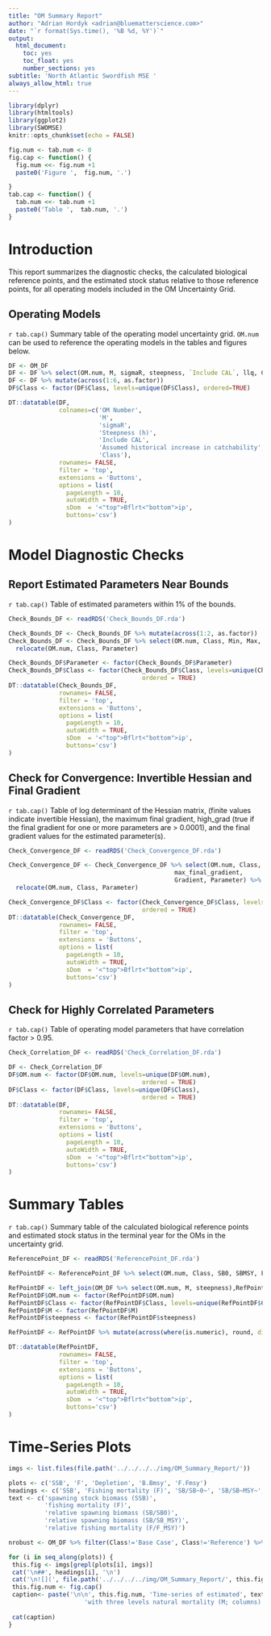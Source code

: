 ```yaml
---
title: "OM Summary Report"
author: "Adrian Hordyk <adrian@bluematterscience.com>"
date: "`r format(Sys.time(), '%B %d, %Y')`"
output:
  html_document:
    toc: yes
    toc_float: yes
    number_sections: yes
subtitle: 'North Atlantic Swordfish MSE '
always_allow_html: true
---
```



```r
library(dplyr)
library(htmltools)
library(ggplot2)
library(SWOMSE)
knitr::opts_chunk$set(echo = FALSE)

fig.num <- tab.num <- 0
fig.cap <- function() {
  fig.num <<- fig.num +1
  paste0('Figure ',  fig.num, '.')

} 
tab.cap <- function() {
  tab.num <<- tab.num +1
  paste0('Table ',  tab.num, '.')
}

```

# Introduction

This report summarizes the diagnostic checks, the calculated biological reference points, and the estimated stock status relative to those reference points, for all operating models included in the OM Uncertainty Grid.  

## Operating Models 

`r tab.cap()` Summary table of the operating model uncertainty grid. `OM.num` can be used to reference the operating models in the tables and figures below. 

```r
DF <- OM_DF
DF <- DF %>% select(OM.num, M, sigmaR, steepness, `Include CAL`, llq, Class)
DF <- DF %>% mutate(across(1:6, as.factor))
DF$Class <- factor(DF$Class, levels=unique(DF$Class), ordered=TRUE)

DT::datatable(DF, 
              colnames=c('OM Number',
                         'M',
                         'sigmaR',
                         'Steepness (h)',
                         'Include CAL',
                         'Assumed historical increase in catchability',
                         'Class'),
              rownames= FALSE,
              filter = 'top',
              extensions = 'Buttons',
              options = list(
                pageLength = 10, 
                autoWidth = TRUE,
                sDom  = '<"top">Bflrt<"bottom">ip',
                buttons='csv')
)


```
# Model Diagnostic Checks

## Report Estimated Parameters Near Bounds

`r tab.cap()` Table of estimated parameters within 1% of the bounds.

```r
Check_Bounds_DF <- readRDS('Check_Bounds_DF.rda')

Check_Bounds_DF <- Check_Bounds_DF %>% mutate(across(1:2, as.factor))
Check_Bounds_DF <- Check_Bounds_DF %>% select(OM.num, Class, Min, Max, Value, Parameter) %>%
  relocate(OM.num, Class, Parameter)

Check_Bounds_DF$Parameter <- factor(Check_Bounds_DF$Parameter)
Check_Bounds_DF$Class <- factor(Check_Bounds_DF$Class, levels=unique(Check_Bounds_DF$Class),
                                     ordered = TRUE)
DT::datatable(Check_Bounds_DF,
              rownames= FALSE,
              filter = 'top',
              extensions = 'Buttons',
              options = list(
                pageLength = 10, 
                autoWidth = TRUE,
                sDom  = '<"top">Bflrt<"bottom">ip',
                buttons='csv')
)

```

## Check for Convergence: Invertible Hessian and Final Gradient

`r tab.cap()` Table of log determinant of the Hessian matrix, (finite values indicate invertible Hessian), the maximum final gradient, high_grad (true if the final gradient for one or more parameters are > 0.0001), and the final gradient values for the estimated parameter(s).

```r
Check_Convergence_DF <- readRDS('Check_Convergence_DF.rda')

Check_Convergence_DF <- Check_Convergence_DF %>% select(OM.num, Class,  log_det_hessian, invertible,
                                              max_final_gradient, 
                                              Gradient, Parameter) %>%
  relocate(OM.num, Class, Parameter)

Check_Convergence_DF$Class <- factor(Check_Convergence_DF$Class, levels=unique(Check_Convergence_DF$Class),
                                     ordered = TRUE)
DT::datatable(Check_Convergence_DF,
              rownames= FALSE,
              filter = 'top',
              extensions = 'Buttons',
              options = list(
                pageLength = 10, 
                autoWidth = TRUE,
                sDom  = '<"top">Bflrt<"bottom">ip',
                buttons='csv')
)


```

## Check for Highly Correlated Parameters

`r tab.cap()` Table of operating model parameters that have correlation factor > 0.95.

```r

Check_Correlation_DF <- readRDS('Check_Correlation_DF.rda')

DF <- Check_Correlation_DF
DF$OM.num <- factor(DF$OM.num, levels=unique(DF$OM.num),
                                     ordered = TRUE)
DF$Class <- factor(DF$Class, levels=unique(DF$Class),
                                     ordered = TRUE)
DT::datatable(DF,
              rownames= FALSE,
              filter = 'top',
              extensions = 'Buttons',
              options = list(
                pageLength = 10, 
                autoWidth = TRUE,
                sDom  = '<"top">Bflrt<"bottom">ip',
                buttons='csv')
)


```


# Summary Tables

`r tab.cap()` Summary table of the calculated biological reference points and estimated stock status in the terminal year for the OMs in the uncertainty grid. 

```r
ReferencePoint_DF <- readRDS('ReferencePoint_DF.rda')

RefPointDF <- ReferencePoint_DF %>% select(OM.num, Class, SB0, SBMSY, FMSY, MSY_d, MSY_r, SB, SB_SB0, SB_SBMSY, F_FMSY)

RefPointDF <- left_join(OM_DF %>% select(OM.num, M, steepness),RefPointDF, by='OM.num')
RefPointDF$OM.num <- factor(RefPointDF$OM.num)
RefPointDF$Class <- factor(RefPointDF$Class, levels=unique(RefPointDF$Class),ordered=TRUE)
RefPointDF$M <- factor(RefPointDF$M)
RefPointDF$steepness <- factor(RefPointDF$steepness)

RefPointDF <- RefPointDF %>% mutate(across(where(is.numeric), round, digits=2))

DT::datatable(RefPointDF,
              rownames= FALSE,
              filter = 'top',
              extensions = 'Buttons',
              options = list(
                pageLength = 10, 
                autoWidth = TRUE,
                sDom  = '<"top">Bflrt<"bottom">ip',
                buttons='csv')
)
```


# Time-Series Plots  


```r
imgs <- list.files(file.path('../../../../img/OM_Summary_Report/'))

plots <- c('SSB', 'F', 'Depletion', 'B.Bmsy', 'F.Fmsy')
headings <- c('SSB', 'Fishing mortality (F)', 'SB/SB~0~', 'SB/SB~MSY~', 'F/F~MSY~')
text <- c('spawning stock biomass (SSB)',
          'fishing mortality (F)',
          'relative spawning biomass (SB/SB0)',
          'relative spawning biomass (SB/SB_MSY)',
          'relative fishing mortality (F/F_MSY)')

nrobust <- OM_DF %>% filter(Class!='Base Case', Class!='Reference') %>% distinct(Class) %>% nrow()
```

```r

for (i in seq_along(plots)) {
 this.fig <- imgs[grepl(plots[i], imgs)]
 cat('\n##', headings[i], '\n')
 cat('\n![](', file.path('../../../../img/OM_Summary_Report/', this.fig), ')')
 this.fig.num <- fig.cap()
 caption<- paste('\n\n', this.fig.num, 'Time-series of estimated', text[i], 
                     'with three levels natural mortality (M; columns) and three levels steepness (h; rows), and the Reference OMs and', nrobust, 'sets of Robustness OMs (colors). The black dashed line represents the predictions from the 2022 Base Case stock assessment.\n\n\n')
                     
 cat(caption)
}
```
